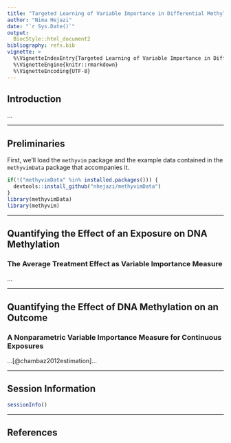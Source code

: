 ```yaml
---
title: "Targeted Learning of Variable Importance in Differential Methylation"
author: "Nima Hejazi"
date: "`r Sys.Date()`"
output:
  BiocStyle::html_document2
bibliography: refs.bib
vignette: >
  %\VignetteIndexEntry{Targeted Learning of Variable Importance in Differential Methylation}
  %\VignetteEngine{knitr::rmarkdown}
  %\VignetteEncoding{UTF-8}
---
```


## Introduction

...

---

## Preliminaries

First, we'll load the `methyvim` package and the example data contained in the
`methyvimData` package that accompanies it.

```r
if(!("methyvimData" %in% installed.packages())) {
  devtools::install_github("nhejazi/methyvimData")
}
library(methyvimData)
library(methyvim)
```

---

## Quantifying the Effect of an Exposure on DNA Methylation

### The Average Treatment Effect as Variable Importance Measure

...

---

## Quantifying the Effect of DNA Methylation on an Outcome

### A Nonparametric Variable Importance Measure for Continuous Exposures

...[@chambaz2012estimation]...

---

## Session Information

```r
sessionInfo()
```

---

## References

